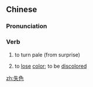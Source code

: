 ==Chinese==
{{zh-forms}}

===Pronunciation===
{{zh-pron
|m=shīsè
|c=sat1 sik1
|mn=qz:sit-siak/tw,xm,zz:sit-sek
|cat=v
}}

===Verb===
{{zh-verb}}

# {{lb|zh|literary}} to turn pale (from surprise)
# to [[lose]] [[color]]; to be [[discolored]]

[[zh:失色]]